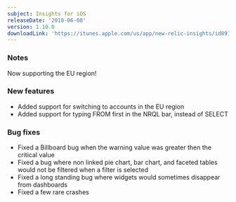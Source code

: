 ```yaml
---
subject: Insights for iOS
releaseDate: '2018-06-08'
version: 1.10.0
downloadLink: 'https://itunes.apple.com/us/app/new-relic-insights/id891431652?mt=8'
---
```


### Notes

Now supporting the EU region!

### New features

* Added support for switching to accounts in the EU region
* Added support for typing FROM first in the NRQL bar, instead of SELECT

### Bug fixes

* Fixed a Billboard bug when the warning value was greater then the critical value
* Fixed a bug where non linked pie chart, bar chart, and faceted tables would not be filtered when a filter is selected
* Fixed a long standing bug where widgets would sometimes disappear from dashboards
* Fixed a few rare crashes
